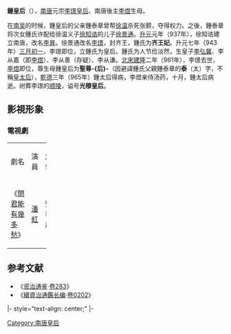 '''鍾皇后'''（{{bd||？|965年||catIdx=S}}），[[南唐|南唐]]元宗[[李璟|李璟]][[皇后|皇后]]、南唐後主[[李煜|李煜]]生母。

在[[南吴|南吴]]的时候，鍾皇后的父亲鍾泰章曾帮[[徐温|徐温]]杀死张颢，夺得权力。之後，鍾泰章将次女鍾氏许配给徐温义子[[徐知诰|徐知诰]]的儿子[[徐景通|徐景通]]。[[升元|升元]]元年（937年），徐知诰建立南唐，改名[[李昪|李昪]]。徐景通改名[[李璟|李璟]]，封齐王，鍾氏为'''齐王妃'''。升元七年（943年）[[三月初一|三月初一]]，李璟即位，立鍾氏为皇后。鍾氏为人节俭淡然，生皇子[[李弘冀|李弘冀]]、李从嘉（即[[李煜|李煜]]）、李从善（存疑）、李从谦。[[北宋|北宋]][[建隆|建隆]]二年（961年），李璟去世，[[李煜|李煜]]即位，尊生母鍾皇后为'''聖尊-{后}-'''（因避諱鍾氏父親鍾泰章的'''泰'''（太）字，不稱[[皇太后|皇太后]]），[[乾德_(赵匡胤)|乾德]]三年（965年）鍾太后得病，李煜亲侍汤药，十月，鍾太后病逝。祔葬李璟的[[顺陵|顺陵]]，谥号'''光穆皇后'''。

== 影視形象 ==
===電視劇===
{|class="wikitable" width="60%" 
|-  align=center
|  width="10%"|劇名||width="10%"|演員||width="10%"|角色
|-
|《[[問君能有幾多愁|問君能有幾多愁]]》||[[潘虹|潘虹]]||聖尊后
|}

==参考文献==
*《[[资治通鉴|资治通鉴]]·[[s:資治通鑑/卷283|卷283]]》
*《[[續資治通鑑长编|續資治通鑑长编]]·[[s:續資治通鑑长编/卷002|卷0202]]》

{{start box}}
|- style="text-align: center;"
{{s-bef|before=[[宋福金|宋皇后]]}}
{{s-ttl|rows=2|title=[[:category:南唐皇后|南唐皇后]]|years=943年—961年}}
{{s-aft|rows=2|after=[[大周后|大周后]]}}
|-
{{s-bef|before=[[闽国|闽国]][[张皇后_(王延政)|张皇后]]}}
{{end box}} 
{{十國皇后}}
[[Category:南唐皇后|Category:南唐皇后]]